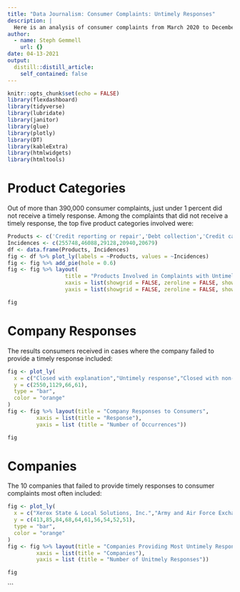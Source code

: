 ```yaml
---
title: "Data Journalism: Consumer Complaints: Untimely Responses"
description: |
  Here is an analysis of consumer complaints from March 2020 to December 2020 that did not receive timely responses. Source: Consumer Financial Protection Bureau
author:
  - name: Steph Gemmell
    url: {}
date: 04-13-2021
output:
  distill::distill_article:
    self_contained: false
---
```



```r
knitr::opts_chunk$set(echo = FALSE)
library(flexdashboard)
library(tidyverse)
library(lubridate)
library(janitor)
library(glue)
library(plotly)
library(DT)
library(kableExtra)
library(htmlwidgets)
library(htmltools)
```

Product Categories
=====================================
Out of more than 390,000 consumer complaints, just under 1 percent did not receive a timely response.
Among the complaints that did not receive a timely response, the top five product categories involved were:

```r
Products <- c('Credit reporting or repair','Debt collection','Credit card or prepaid card','Mortgage','Checking or savings account')
Incidences <- c(255748,46088,29128,20940,20679)
df <- data.frame(Products, Incidences)
fig <- df %>% plot_ly(labels = ~Products, values = ~Incidences)
fig <- fig %>% add_pie(hole = 0.6)
fig <- fig %>% layout(
                  title = "Products Involved in Complaints with Untimely Responses",  showlegend = F,
                  xaxis = list(showgrid = FALSE, zeroline = FALSE, showticklabels = FALSE),
                  yaxis = list(showgrid = FALSE, zeroline = FALSE, showticklabels = FALSE))

fig
```

Company Responses
=====================================
The results consumers received in cases where the company failed to provide a timely response included:

```r
fig <- plot_ly(
  x = c("Closed with explanation","Untimely response","Closed with non-monetary relief","Closed with monetary relief"),
  y = c(2550,1129,66,61),
  type = "bar",
  color = "orange"
)
fig <- fig %>% layout(title = "Company Responses to Consumers",
         xaxis = list(title = "Response"),
         yaxis = list (title = "Number of Occurrences"))

fig
```

Companies
=====================================
The 10 companies that failed to provide timely responses to consumer complaints most often included:

```r
fig <- plot_ly(
  x = c("Xerox State & Local Solutions, Inc.","Army and Air Force Exchange Service","Lending Club Corp","Atlanticus Services Corporation","MoneyLion Inc.","Carter-Young, Inc.","WAKEFIELD & ASSOCIATES, INC.","WELLS FARGO & COMPANY","AmerAssist A/R Solutions, Inc.","Capital Accounts, LLC"),
  y = c(413,85,84,68,64,61,56,54,52,51),
  type = "bar",
  color = "orange"
)
fig <- fig %>% layout(title = "Companies Providing Most Untimely Responses",
         xaxis = list(title = "Companies"),
         yaxis = list (title = "Number of Unitmely Responses"))

fig
```
```



